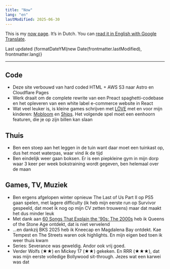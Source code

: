 ```yaml
---
title: "Now"
lang: "en"
lastModified: 2025-06-30
---
```



This is my [now page](https://nownownow.com/about). It’s in Dutch. You can [read it in English with Google Translate](https://www-annefortuin-nl.translate.goog/now/?_x_tr_sl=nl&_x_tr_tl=en&_x_tr_hl=en-UK).

Last updated {formatDateYM(new Date(frontmatter.lastModified), frontmatter.lang)}

---

## Code

- Deze site verbouwd van hard coded HTML + AWS S3 naar Astro en Cloudflare Pages
- Werk draait om de complete rewrite van een Preact spaghetti-codebase en het opleveren van een white label e-commerce website in React
- Wat veel leuker is, is kleine games schrijven met [LÖVE](https://love2d.org/) met en voor mijn kinderen: [Mobloom](https://github.com/phortuin/mobloom) en [Ships](https://github.com/phortuin/ships). Het volgende spel moet een eenhoorn featuren, die je op zijn billen kan slaan

## Thuis

- Ben een stoep aan het leggen in de tuin want daar moet een tuinkast op, dus het moet waterpas, waar vind ik de tijd
- Ben eindelijk weer gaan boksen. Er is een piepkleine gym in mijn dorp waar 3 keer per week bokstraining wordt gegeven, ben helemaal over de maan

## Games, TV, Muziek

- Ben ergens afgelopen winter opnieuw The Last of Us Part II op PS5 gaan spelen, met lagere difficulty (ik heb mijn eerste run op Survivor gespeeld, dat moet ik nog op mijn CV zetten trouwens) maar dat maakt het dus minder leuk
- Met dank aan [60 Songs That Explain the '90s: The 2000s](https://www.theringer.com/podcasts/60-songs-that-explain-the-90s-the-2000s/2025/05/28/no-one-knows-queens-of-the-stone-age) heb ik Queens of the Stone Age ontdekt, dat is niet vervelend
- &hellip;en dankzij BKS 2025 heb ik Kneecap en Magdalena Bay ontdekt. Kae Tempest en The Streets waren ook highlights. En mijn eigen bed toen ik weer thuis kwam
- Series: Severance was geweldig. Andor ook vrij goed.
- Verder Wolfs (★★) en Mickey 17 (★★) gekeken. En RRR (★★★), dat was mijn eerste volledige Bollywood sit-through. Jezes wat een karwei was dat
